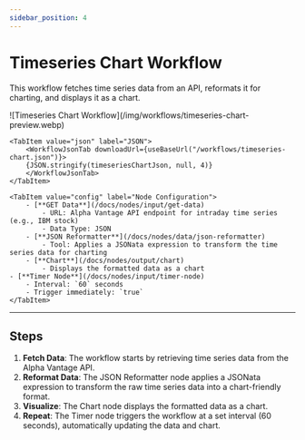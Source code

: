 ```yaml
---
sidebar_position: 4
---
```



# Timeseries Chart Workflow

This workflow fetches time series data from an API, reformats it for charting, and displays it as a chart.

<Tabs>
    <TabItem value="preview" label="Preview" default>
        ![Timeseries Chart Workflow](/img/workflows/timeseries-chart-preview.webp)
    </TabItem>

    <TabItem value="json" label="JSON">
        <WorkflowJsonTab downloadUrl={useBaseUrl("/workflows/timeseries-chart.json")}>
        {JSON.stringify(timeseriesChartJson, null, 4)}
        </WorkflowJsonTab>
    </TabItem>

    <TabItem value="config" label="Node Configuration">
        - [**GET Data**](/docs/nodes/input/get-data)  
            - URL: Alpha Vantage API endpoint for intraday time series (e.g., IBM stock)
            - Data Type: JSON
        - [**JSON Reformatter**](/docs/nodes/data/json-reformatter)  
            - Tool: Applies a JSONata expression to transform the time series data for charting
        - [**Chart**](/docs/nodes/output/chart)  
            - Displays the formatted data as a chart  
    - [**Timer Node**](/docs/nodes/input/timer-node)  
        - Interval: `60` seconds  
        - Trigger immediately: `true`   
    </TabItem>
</Tabs>

---

## Steps

1. **Fetch Data**: The workflow starts by retrieving time series data from the Alpha Vantage API.
2. **Reformat Data**: The JSON Reformatter node applies a JSONata expression to transform the raw time series data into a chart-friendly format.
3. **Visualize**: The Chart node displays the formatted data as a chart.
4. **Repeat**: The Timer node triggers the workflow at a set interval (60 seconds), automatically updating the data and chart.
